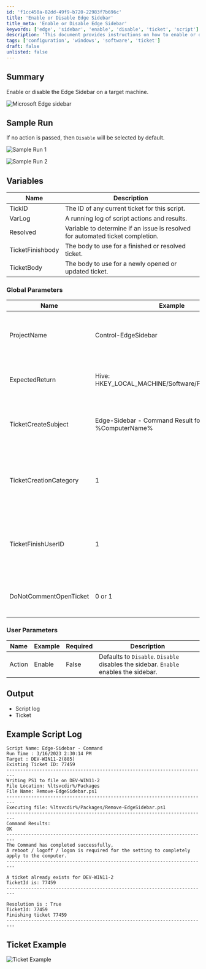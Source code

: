 ```yaml
---
id: 'f1cc450a-82dd-49f9-b720-22983f7b696c'
title: 'Enable or Disable Edge Sidebar'
title_meta: 'Enable or Disable Edge Sidebar'
keywords: ['edge', 'sidebar', 'enable', 'disable', 'ticket', 'script']
description: 'This document provides instructions on how to enable or disable the Edge Sidebar on a target machine, including sample runs, variables, and output details.'
tags: ['configuration', 'windows', 'software', 'ticket']
draft: false
unlisted: false
---
```

## Summary

Enable or disable the Edge Sidebar on a target machine.

![Microsoft Edge sidebar](../../../static/img/Edge-Sidebar---EnableDisable/image_1.png)

## Sample Run

If no action is passed, then `Disable` will be selected by default.

![Sample Run 1](../../../static/img/Edge-Sidebar---EnableDisable/image_2.png)

![Sample Run 2](../../../static/img/Edge-Sidebar---EnableDisable/image_3.png)

## Variables

| Name               | Description                                                                 |
|--------------------|-----------------------------------------------------------------------------|
| TickID             | The ID of any current ticket for this script.                              |
| VarLog             | A running log of script actions and results.                               |
| Resolved           | Variable to determine if an issue is resolved for automated ticket completion. |
| TicketFinishbody   | The body to use for a finished or resolved ticket.                         |
| TicketBody         | The body to use for a newly opened or updated ticket.                      |

### Global Parameters

| Name                     | Example                                        | Required | Description                                                                                          |
|--------------------------|------------------------------------------------|----------|------------------------------------------------------------------------------------------------------|
| ProjectName              | Control-EdgeSidebar                           | True     | Designates the name of the created ps1 file to be called by the script.                            |
| ExpectedReturn           | Hive: HKEY_LOCAL_MACHINE/Software/Policies/Microsoft | True     | Designates the expected return of the ps1 file.                                                    |
| TicketCreateSubject      | Edge-Sidebar - Command Result for %ComputerName% | True     | Designates the desired subject line for a ticket created by this script.                            |
| TicketCreationCategory    | 1                                            | True     | Designates the desired ticket creation category for a ticket created by this script.                |
| TicketFinishUserID      | 1                                            | True     | Designates the desired userId for finishing or commenting a ticket created by this script.          |
| DoNotCommentOpenTicket   | 0 or 1                                      | True     | Toggles commenting open tickets on recurrent failures.                                              |

### User Parameters

| Name    | Example | Required | Description                                                                                     |
|---------|---------|----------|-------------------------------------------------------------------------------------------------|
| Action  | Enable  | False    | Defaults to `Disable`. `Disable` disables the sidebar. `Enable` enables the sidebar.          |

## Output

- Script log
- Ticket

## Example Script Log

```
Script Name: Edge-Sidebar - Command
Run Time : 3/16/2023 2:30:14 PM
Target : DEV-WIN11-2(885)
Existing Ticket ID: 77459
-------------------------------------------------------------------------
Writing PS1 to file on DEV-WIN11-2 
File Location: %ltsvcdir%/Packages
File Name: Remove-EdgeSidebar.ps1
-------------------------------------------------------------------------
Executing file: %ltsvcdir%/Packages/Remove-EdgeSidebar.ps1
-------------------------------------------------------------------------
Command Results: 
OK
-------------------------------------------------------------------------
The Command has completed successfully,
A reboot / logoff / logon is required for the setting to completely apply to the computer.
-------------------------------------------------------------------------

A ticket already exists for DEV-WIN11-2
TicketId is: 77459
-------------------------------------------------------------------------

Resolution is : True
TicketId: 77459
Finishing ticket 77459
-------------------------------------------------------------------------
```

## Ticket Example

![Ticket Example](../../../static/img/Edge-Sidebar---EnableDisable/image_4.png)












